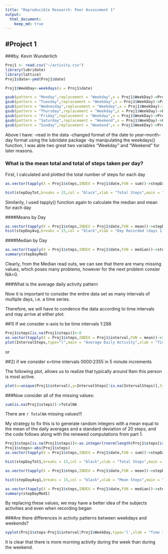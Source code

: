 ```yaml
---
title: "Reproducible Research: Peer Assessment 1"
output: 
  html_document:
    keep_md: true
---
```

#Project 1
------

###by. Kevin Wunderlich

```r
Proj1 <- read.csv("~/activity.csv")
library(lubridate)
library(lattice)
Proj1$date<-ymd(Proj1$date)

Proj1$WeekDay<-weekdays(x = Proj1$date)

gsub(pattern = "Monday",replacement = "Weekday",x = Proj1$WeekDay)->Proj1$WeekDay
gsub(pattern = "Tuesday",replacement = "Weekday",x = Proj1$WeekDay)->Proj1$WeekDay
gsub(pattern = "Wednesday",replacement = "Weekday",x = Proj1$WeekDay)->Proj1$WeekDay
gsub(pattern = "Thursday",replacement = "Weekday",x = Proj1$WeekDay)->Proj1$WeekDay
gsub(pattern = "Friday",replacement = "Weekday",x = Proj1$WeekDay)->Proj1$WeekDay
gsub(pattern = "Saturday",replacement = "Weekend",x = Proj1$WeekDay)->Proj1$WeekDay
gsub(pattern = "Sunday",replacement = "Weekend",x = Proj1$WeekDay)->Proj1$WeekDay
```

Above I have:
-read in the data
-changed format of the date to year-month-day format using the lubridate package
-by manipulating the weekdays() function, I was able two great two variables "Weekday" and "Weekend" for later reasons.

### What is the mean total and total of steps taken per day?

First, I calculated and plotted the total number of steps for each day

```r

as.vector(tapply(X = Proj1$steps,INDEX = Proj1$date,FUN = sum))->stepDayTot

hist(stepDayTot,breaks = 15,col = "black",xlab = "Total Steps",main = "Histogram of Total Steps by Day",border = "white")

```

Similarily, I used tapply() function again to calculate the median and mean for each day

####Means by Day
```r
as.vector(tapply(X = Proj1$steps,INDEX = Proj1$date,FUN = mean))->stepDayAvg
hist(stepDayAvg,breaks = 15,col = "black",xlab = "Day Recorded (days 1-61)",main = "Histogram of Mean Steps by Day",border = "red")
```

####Median by Day

```r
as.vector(tapply(X = Proj1$steps,INDEX = Proj1$date,FUN = median))->stepDayMed
summary(stepDayMed)
```

Clearly, from the Median read outs, we can see that there are many missing values, which poses many problems, however for the next problem consier NA=0.

###What is the average daily activity pattern

Now it is important to consider the entire data set as many intervals of multiple days, i.e. a time series.

Therefore, we will have to condence the data according to time intervals and may arrive at either plot:


##1) If we consider x-axis to be time intervals 1:288

```r
Proj1$steps[is.na(Proj1$steps)]<-0
as.vector(tapply(X = Proj1$steps,INDEX = Proj1$interval,FUN = mean))->IntervalSteps
plot(IntervalSteps,type="l",main = "Average Daily Activity",xlab = "Time Intervals",ylab = "Step Count",col="black")
```

or


##2) if we consider x=time intervals 0000:2355 in 5 minute increments

The following plot, allows us to realize that typically around 9am this person is most active.

```r
plot(x=unique(Proj1$interval),y=IntervalSteps[!is.na(IntervalSteps)],type="l",main = "Average Daily Activity",xlab = "Time Intervals",ylab = "Step Count",col="black")
```

###Now consider all of the missing values:

```r
sum(is.na(Proj1$steps))->TotalNA
```

There are `r TotalNA ` missing values!!!

My strategy to fix this is to generate random integers with a mean equal to the mean of the daily averages and a standard deviation of 20 steps, and the code follows along with the renewed computations from part 1.

```r

Proj1$steps[is.na(Proj1$steps)]<-as.integer(rnorm(length(Proj1$steps[is.na(Proj1$steps)]),mean = mean(stepDayAvg,na.rm = TRUE),sd = 20))
Proj1$steps<-abs(Proj1$steps)
as.vector(tapply(X = Proj1$steps,INDEX = Proj1$date,FUN = sum))->stepDayTot1

hist(stepDayTot1,breaks = 15,col = "black",xlab = "Total Steps",main = "Histogram of Total Steps by Day",border = "white")

as.vector(tapply(X = Proj1$steps,INDEX = Proj1$date,FUN = mean))->stepDayAvg1

hist(stepDayAvg1,breaks = 15,col = "black",xlab = "Mean Steps",main = "Histogram of Mean Steps by Day",border = "red")

as.vector(tapply(X = Proj1$steps,INDEX = Proj1$date,FUN = median))->stepDayMed1
summary(stepDayMed1)
```
 
By replacing these values, we may have a better idea of the subjects activities and even when recording began



###Are there differences in activity patterns between weekdays and weekends?

```r
xyplot(Proj1$steps~Proj1$interval|Proj1$WeekDay,type='l',xlab = "Time Interval",ylab = "Steps Taken",main="Steps Taken Weekend vs Weekday")

```

It is clear that there is more morning activity during the week than during the weekend.





